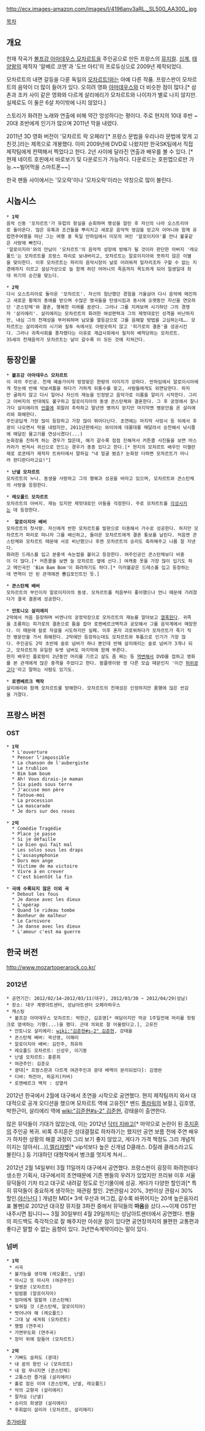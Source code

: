 {{{+2 '''Mozart L'opera Rock''' }}}

http://ecx.images-amazon.com/images/I/4196anv3aRL._SL500_AA300_.jpg

[[목차]]
== 개요 ==
천재 작곡가 [[볼프강 아마데우스 모차르트]]을 주인공으로 만든 프랑스의 [[뮤지컬]]. [[십계]], [[태양왕]]의 제작자 '알베르 코엔'과 '도브 아티'의 프로듀싱으로 2009년 제작되었다.

모차르트의 내면 갈등을 다룬 독일의 [[모차르트!]]와는 아예 다른 작품. 프랑스판이 모차르트의 음악이 더 많이 들어가 있다. 오히려 영화 [[아마데우스]]와 더 비슷한 점이 많다.[* 삼촌과 조카 사이 같은 영화와 다르게 살리에리가 모차르트와 나이차가 별로 나지 않지만. 실제로도 이 둘은 6살 차이밖에 나지 않았다.]

스토리가 화려한 노래와 연출에 비해 약간 엉성하다는 평이다. 주로 현지의 10대 후반 ~ 20대 초반에게 인기가 많으며 2011년 막을 내렸다. 

2011년 3D 영화 버전이 '모차르트 락 오페라'[* 프랑스 문법을 우리나라 문법에 맞게 고친것.]라는 제목으로 개봉했다. 이미 2009년에 DVD로 나왔지만 한국SK팀에서 직접 제작팀에게 컨택해서 찍었다고 한다. 2년 사이에 달라진 연출과 배우를 볼 수 있다. [* 현재 네이트 호핀에서 바로보기 및 다운로드가 가능하다. 다운로드는 호핀앱으로만 가능.~~빌어먹을 스마트폰~~]

한국 팬들 사이에서는 '모오락'이나 '모차오락'이라는 약칭으로 많이 불린다.


== 시놉시스 ==
 * '''1막'''
 음악 신동 '모차르트'가 유럽의 왕실을 순회하며 명성을 알린 후 자신의 나라 오스트리아로 돌아온다. 많은 유혹과 조건들을 뿌리치고 새로운 음악적 영감을 얻고자 어머니와 함께 유럽연주여행을 떠난 그는 여행 중 독일 만하임에서 미모의 여인 '알로이지아'를 만나 불꽃같은 사랑에 빠진다.
 '알로이지아'와의 만남이 '모차르트'의 음악적 성장에 방해가 될 것이라 판단한 아버지 '레오폴드'는 모차르트를 프랑스 파리로 보내버리고, 모차르트는 알로이지아와 뜻하지 않은 이별을 맞이한다. 이후 모차르트는 파리의 음악시장이 날로 어려워져 일자리조차 구할 수 없는 지경에까지 이르고 설상가상으로 늘 함께 하던 어머니의 죽음까지 목도하게 되어 일생일대 최대 위기의 순간을 맞는다.

 * '''2막'''
 다시 오스트리아로 돌아온 '모차르트'. 자신의 험난했던 경험을 거울삼아 다시 음악에 매진하고 새로운 황제의 총애를 받으며 수많은 명곡들을 탄생시킴과 동시에 오랫동안 자신을 연모하던 '콘스탄체'와 결혼, 행복한 미래를 꿈꾼다. 그러나 그를 지켜보며 시기하던 그의 경쟁자 '살리에리'. 살리에리는 모차르트의 화려한 여성편력과 그의 제멋대로인 성격을 비난하지만, 내심 그의 천재성을 부러워하며 남모를 열등감으로 그를 음해할 방법을 고심하는데…. 모차르트는 살리에리의 시기와 질투 속에서도 아랑곳하지 않고 '피가로의 결혼'을 성공시킨다. 그러나 귀족사회를 풍자했다는 이유로 계급사회에서 철저히 배척당하는 모차르트. 
 35세의 천재음악가 모차르트는 날이 갈수록 이 모든 것에 지쳐간다.

== 등장인물 ==
 * '''볼프강 아마데우스 모차르트'''
 이 극의 주인공. 천재 예술가이자 방정맞은 한량의 이미지가 강하다. 만하임에서 알로이시아에게 첫눈에 반해 악보셔틀을 하다가 거하게 뒤통수를 맞고, 사람들에게도 외면당한다. 하지만 굴하지 않고 다시 일어나 자신의 재능을 인정받고 음악가로 이름을 알리기 시작한다. 그리고 아버지의 반대에도 불구하고 알로이지아의 동생 콘스탄체와 결혼한다. 그 후 궁정에서 잘나가다 살리에리의 [[언플]]에 휘말려 추락하고 말년엔 병까지 얻지만 마지막엔 병문안을 온 살리에리와 화해한다.
 주인공답게 가장 많이 등장하고 가장 많이 뛰어다닌다. 초연에는 마지막 사망시 등 뒤에서 후광이 나오면서 막을 내렸지만, 2011년판에서는 와이어에 대롱대롱 매달려서 승천해서 낚시줄에 매달린 물고기를 연상시켰다(...)
 눈화장을 진하게 하는 경우가 많은데, 해가 갈수록 점점 진해져서 커튼콜 사진들을 보면 마스카라가 번져서 귀신으로 만드는 경우가 종종 있다고 한다.[* 현지의 모차르트 배우인 미켈란제로 로콘테가 제작자 트위터에서 말하길 "내 얼굴 봤죠? 눈화장 더하면 모차르트가 아니라 판디판다라고요!"]

 * '''난넬 모차르트'''
 모차르트의 누나. 동생을 사랑하고 그의 행복과 성공을 바라고 있으며, 모차르트와 콘스탄체의 사랑을 응원한다.

 * ''' 레오폴드 모차르트'''
 모차르트의 아버지. 재능 있지만 제멋대로인 아들을 걱정한다. 주로 모차르트를 [[각성]]시키는 데 등장한다.

 *  '''알로이지아 베버'''
 모차르트의 첫사랑. 자신에게 반한 모차르트를 발판으로 이용해서 가수로 성공한다. 하지만 모차르트가 파리로 떠나자 그를 배신하고, 돌아온 모차르트에게 결혼 통보를 날린다. 처음엔 콘스탄체와 모차르트 때문에 서로 비난했으나 후엔 모차르트의 승리도 축하해주고 나름 잘 지낸다.
 화려한 드레스를 입고 분홍색 속눈썹을 붙이고 등장한다. 여주인공인 콘스탄체보다 비중이 더 많다.[* 커튼콜을 보면 늘 모차르트 옆에 선다.] 여캐중 옷을 가장 많이 입기도 하고 메인곡인 'Bim Bam Bom'이 화려하기도 하다.[* 미러볼같은 드레스를 입고 등장하는데 면역이 안 된 관객에겐 뿜김포인트인 듯.]

 * '''콘스탄체 베버'''
 모차르트의 부인이자 알로이지아의 동생. 모차르트를 처음부터 좋아했으나 언니 때문에 가려졌다가 결국 결혼에 성공한다.

 * '''안토니오 살리에리'''
 2막에서 처음 등장하며 비엔나의 궁정악장으로 모차르트의 재능를 알아보고 [[열폭]]한다. 귀족을 조롱하는 피가로의 결혼으로 틈을 잡아 로젠베르크백작과 공모해서 그를 음악계에서 매장한다. 이 때문에 칼로 자살을 시도하지만 실패. 이후 혼자 괴로워하다가 모차르트가 죽기 직전 병문안을 가서 화해한다. 2막에만 등장하는데도 모차르트와 투톱으로 인기가 가장 많다. 주인공도 2막 초반에 솔로 넘버가 하나 뿐인데 반해 살리에리는 솔로 넘버가 3개나 되고, 모차르트의 유일한 듀엣 넘버도 마지막에 함께 부른다.
 현지 배우인 플로랑이 2년동안 머리를 기르고 살도 좀 찌는 등 [[역변]]해서 DVD를 접하고 영화를 본 관객에게 많은 충격을 주었다고 한다. 팜플렛이랑 영 다른 모습 때문인지 '이건 [[허위광고]]다'라고 말하는 사람도 있기도.

 * '''로젠베르크 백작'''
 살리에리와 함께 모차르트를 방해한다. 모차르트의 천재성은 인정하지만 품행에 많은 반감을 가졌다. 


== 프랑스 버전 ==

=== OST ===
 * '''1막'''
   * L'ouverture 
   * Penser l'impossible 
   * La chanson de l'aubergiste
   * Le trublion 
   * Bim bam boum 
   * Ah! Vous dirais-je maman 
   * Six pieds sous terre 
   * J'accuse mon père 
   * Tatoue-moi 
   * La procession
   * La mascarade
   * Je dors sur des roses 

 * '''2막'''
   * Comédie Tragédie 
   * Place je passe 
   * Si je défaille 
   * Le bien qui fait mal 
   * Les solos sous les draps 
   * L'assasymphonie 
   * Dors mon ange 
   * Victime de ma victoire 
   * Vivre à en crever
   * C'est bientôt la fin

 * '''극에 수록되지 않은 이외 곡'''
   * Debout les fous
   * Je danse avec les dieux
   * L'opérap 
   * Quand le rideau tombe
   * Bonheur de malheur 
   * Le Carnivore 
   * Je danse avec les dieux 
   * L'amour c'est ma guerre



== 한국 버전 ==
http://www.mozartoperarock.co.kr/

=== 2012년 ===
 * 공연기간: 2012/02/14~2012/03/11(대구), 2012/03/30 ~ 2012/04/29(성남) 
 * 장소: 대구 계명아트센터, 성남아트센터 오페라하우스 
 * 캐스팅
  * 볼프강 아마데우스 모차르트: 박한근, 김호영[* 여담이지만 막공 1주일전에 머리를 핫핑크로 염색하는 기행(...)을 했다. 근데 의외로 잘 어울렸다고.], 고유진
  * 안토니오 살리에리: [[wiki:"김준현#s-2" 김준현]], 강태을
  * 콘스탄체 베버: 곽선영, 이해리
  * 알로이지아 베버: 김민주, 최유하
  * 레오폴드 모차르트: 신성우, 이기동
  * 난넬 모차르트: 홍륜희
  * 여관주인: 김준오
  * 광대[* 프랑스판과 다르게 여관주인과 광대 배역이 분리되었다]: 김영완
  * 디바: 허진아, 하윤지(커버)
  * 로젠베르크 백작 : 성열석



2012년 한국에서 2월에 대구에서 초연을 시작으로 공연했다. 현지 제작팀까지 와서 대대적으로 공개 오디션을 했으며 모차르트 역에 고유진[* 밴드 [[플라워]]의 보컬.], 김호영, 박한근이, 살리에리 역에 [[wiki:"김준현#s-2" 김준현]], 강태을이 출연한다.

많은 뮤덕들이 기대가 많았는데, 이는 2012년 [[닥터 지바고]][* 마약으로 논란이 된 [[주지훈]]의 주인공 복귀. 비록 주지훈은 성대결절로 하차하기는 했지만 공연 보름 전에 주연 배우가 하차한 상황의 해결 과정이 그리 보기 좋지 않았고, 게다가 가격 책정도 그리 개념적이지는 않아서(...)],[[엘리자벳]][* vip석보다 높은 신개념 D클래스. D질래 클래스라고도 불린다.] 등 기대하던 대형작에서 병크를 멋지게 쳐서...

2012년 2월 14일부터 3월 11일까지 대구에서 공연했다. 프랑스판이 굉장히 화려한데다 생소한 기획사, 대구에서의 초연때문에 기존 팬들의 우려가 있었지만 프리뷰 이후 서울 뮤덕들이 기차 타고 대구로 내려갈 정도로 인기몰이에 성공. 게다가 다양한 할인과[* 특히 뮤덕들이 중요하게 생각하는 재관람 할인. 2번관람시 20%, 3번이상 관람시 30% 할인.[[야신난다]] ] 개념찬 MD[* 3색 우산과 머그컵, 갈수록 바뀌어지는 20색 높은음자리표 볼펜]로 2012년 대극장 뮤지컬 3파전 중에서 뮤덕들의 '''마음'''을 샀다.~~이제 OST만 내주시면 됩니다~~ 3월 30일부터 4월 29일까지는 성남아트센터에서 공연했다. 팬들의 피드백도 즉각적으로 잘 해주지만 아쉬운 점이 있다면 공연장까지의 불편한 교통편과 좋다곤 말할 수 없는 음향이 있다. 3년연속계약이라는 말이 있다.

=== 넘버 ===
 * '''1막'''
  * 서곡
  * 불가능을 생각해 (레오폴드, 난넬)
  * 마시고 또 마시자 (여관주인)
  * 말썽꾼 (모차르트)
  * 빔밤붐 (알로이지아)
  * 엄마에게 말할까 (콘스탄체)
  * 잊혀질 것 (콘스탄체, 알로이지아)
  * 벗어나야 해 (레오폴드)
  * 그대 날 새겨줘 (모차르트)
  * 행렬 (연주곡)
  * 가면무도회 (연주곡)
  * 장미 위에 잠들어 (모차르트)

 * '''2막'''
  * 기뻐도 슬퍼도 (광대)
  * 내 꿈의 왕인 나 (모차르트)
  * 내 맘 무너지면 (콘스탄체)
  * 고통스런 즐거움 (살리에리)
  * 홀로 잠든 이여 (콘스탄체, 난넬, 레오폴드)
  * 악의 교향곡 (살리에리)
  * 잘자요 (난넬)
  * 승리의 희생양 (살리에리)
  * 후회없이 살리라 (모차르트, 살리에리)




[[추가바람]]
